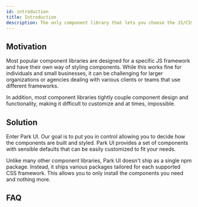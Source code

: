 ```yaml
---
id: introduction
title: Introduction
description: The only component library that lets you choose the JS/CSS framework
---
```



## Motivation

Most popular component libraries are designed for a specific JS framework and have their own way of styling components.
While this works fine for individuals and small businesses, it can be challenging for larger organizations or agencies
dealing with various clients or teams that use different frameworks.

In addition, most component libraries tightly couple component design and functionality, making it difficult to
customize and at times, impossible.

## Solution

Enter Park UI. Our goal is to put you in control allowing you to decide how the components are built and styled. Park UI
provides a set of components with sensible defaults that can be easily customized to fit your needs.

Unlike many other component libraries, Park UI doesn't ship as a single npm package. Instead, it ships various packages
tailored for each supported CSS framework. This allows you to only install the components you need and nothing more.

## FAQ

<Faq client:load />
